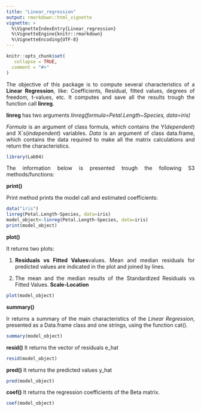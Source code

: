 ```yaml
---
title: "Linear_regression"
output: rmarkdown::html_vignette
vignette: >
  %\VignetteIndexEntry{Linear_regression}
  %\VignetteEngine{knitr::rmarkdown}
  %\VignetteEncoding{UTF-8}
---
```


```r
knitr::opts_chunk$set(
   collapse = TRUE,
  comment = "#>"
)
```

<style>
body {
text-align: justify}
</style>
The objective of this package is to compute several characteristics of a
**Linear Regression**, like: Coefficients, Residual, fitted values, degrees of
freedom, t-values, etc. It computes and save all the results trough the function call
**linreg**.

**linreg** has two arguments *linreg(formula=Petal.Length~Species, data=iris)*

*Formula* is an argument of class formula, which contains the
Y(*dependent*) and X´s(*independent*) variables.
*Data* is an argument of class data.frame, which contains the data required to
make all the matrix calculations and return the characteristics.

```r
library(Lab04)
```


The information below is presented trough the following S3 methods/functions:


**print()**

Print method prints the model call and estimated coefficients:

```r
data("iris")
linreg(Petal.Length~Species, data=iris)
model_object<-linreg(Petal.Length~Species, data=iris)
print(model_object)
```

**plot()**

It returns two plots: 

1. **Residuals vs Fitted Values**values. Mean and median residuals for predicted values are indicated in the plot and joined by lines. 

1. The mean and the median results of the Standardized Residuals vs Fitted Values. **Scale-Location**

```r
plot(model_object)
```

**summary()**

Ir returns a summary of the main characteristics of the *Linear Regression*, presented as a Data.frame class and one strings, using the function cat().

```r
summary(model_object)
```

**resid()**
It returns the vector of residuals e_hat
```r
resid(model_object)
```

**pred()**
It returns the predicted values y_hat
```r
pred(model_object)
```

**coef()**
It returns the regression coefficients of the Beta matrix.
```r
coef(model_object)
```
